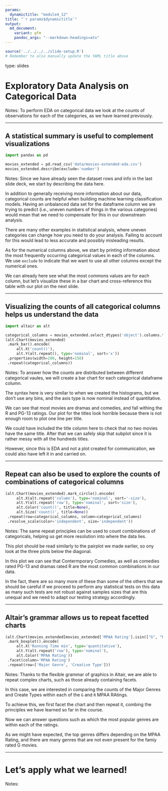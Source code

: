 ```yaml
---
params:
  dynamictitle: "module4_12"
title: "`r params$dynamictitle`"
output:
  md_document:
    variant: gfm
    pandoc_args: "--markdown-headings=atx"
---
```


```r
source('../../../../slide-setup.R')
# Remember to also manually update the YAML title above
```

type: slides


# Exploratory Data Analysis on Categorical Data
 
Notes:
To perform EDA on categorical data
we look at the counts of observations for each of the categories,
as we have learned previously.

---

## A statistical summary is useful to complement visualizations

```python
import pandas as pd

movies_extended = pd.read_csv('data/movies-extended-eda.csv')
movies_extended.describe(exclude='number')
```

Notes:
Since we have already seen the dataset rows and info in the last slide deck,
we start by describing the data here.

In addition to generally receiving more information about our data,
categorical counts are helpful when building machine learning classification models.
Having an unbalanced data set for the dataframe column we are trying to predict
(i.e., uneven numbers of things in the various categories)
would mean that we need to compensate for this in our downstream analysis.

There are many other examples in statistical analysis,
where uneven categories can change how you need to do your analysis.
Failing to account for this would lead to less accurate
and possibly misleading results.

As for the numerical columns above,
we start by printing information
about the most frequently occurring categorical values
in each of the columns.
We use `exclude` to indicate
that we want to use all other columns except the numerical ones.

We can already here see what the most commons values are for each column,
but let's visualize these in a bar chart
and cross-reference this table with our plot on the next slide.

---

## Visualizing the counts of all categorical columns helps us understand the data

```python
import altair as alt

categorical_columns = movies_extended.select_dtypes('object').columns.tolist()
(alt.Chart(movies_extended)
 .mark_bar().encode(
     alt.X('count()'),
     alt.Y(alt.repeat(), type='nominal', sort='x'))
 .properties(width=200, height=150)
 .repeat(categorical_columns))
```

Notes:
To answer how the counts are distributed between different categorical vaules,
we will create a bar chart for each categorical dataframe column.

The syntax here is very similar to when we created the histograms,
but we don't use any bins,
and the axis type is now nominal instead of quantitative.

We can see that most movies are dramas and comedies,
and fall withing the R and PG-13 ratings.
Our plot for the titles look horrible
because there is not enough room to plot one line per title.

We could have included the title column here to check that no two movies have the same title.
After that we can safely skip that subplot since it is rather messy with all the hundreds titles.

However,
since this is EDA and not a plot created for communication,
we could also have left it in and carried on.

---

## Repeat can also be used to explore the counts of combinations of categorical columns

```python
(alt.Chart(movies_extended).mark_circle().encode(
     alt.X(alt.repeat('column'), type='nominal', sort='-size'),
     alt.Y(alt.repeat('row'), type='nominal', sort='size'),
     alt.Color('count()', title=None),
     alt.Size('count()', title=None))
 .repeat(row=categorical_columns, column=categorical_columns)
 .resolve_scale(color='independent', size='independent'))
```

Notes:
The same repeat principles can be used to count combinations of categoricals,
helping us get more resolution into where the data lies.

This plot should be read similarly to the pairplot we made earlier,
so ony look at the three plots below the diagonal.

In this plot we can see that Contermporary Comedies, 
as well as comedies rated PG-13 and dramas rated R
are the most common combinations in our data.

In the fact,
there are so many more of these than some of the others
that we should be careful if we proceed to perform any statistical tests on this data
as many such tests are not robust against samples sizes that are this unequal
and we need to adapt our testing strategy accordingly.

---

## Altair's grammar allows us to repeat facetted charts

```python
(alt.Chart(movies_extended[movies_extended['MPAA Rating'].isin(["G", "R"])])
 .mark_boxplot().encode(
     alt.X('Running Time min', type='quantitative'),
     alt.Y(alt.repeat('row'), type='nominal'),
     alt.Color('MPAA Rating'))
 .facet(column='MPAA Rating')
 .repeat(row=['Major Genre', 'Creative Type']))
```

Notes:
Thanks to the flexible grammar of graphics in Altair,
we are able to repeat complex charts,
such as those already containing facets.

In this case,
we are interested in comparing the counts of the Major Genres and Create Types
within each of the `G` and `R` MPAA RAtings.

To achieve this,
we first facet the chart and then repeat it,
combing the principles we have learned so far in the course.

Now we can answer questions such as
which the most popular genres are
within each of the ratings.

As we might have expected,
the top genres differs depending on the MPAA Rating,
and there are many genres that are not even present for the famiy rated G movies.

---


# Let's apply what we learned!

Notes: <br>
